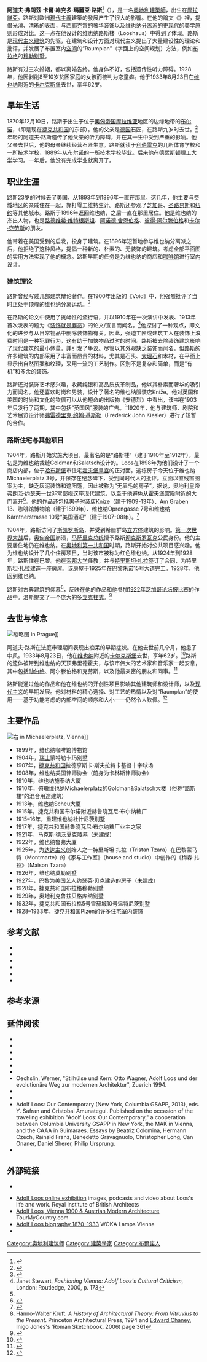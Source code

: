 {{Infobox architect
|name=阿道夫·路斯(Adolf Loos)
|image=Otto Mayer - Adolf Loos. (Fotografie um 1904).jpg
|caption=
|nationality=
|birth_date={{birth date|1870|12|10}}
|birth_place={{Flag|Austria-Hungary}}[[布爾諾|布爾諾]]
|death_date={{death date and age|1933|08|23|1870|12|10}}
|death_place={{Flagicon image|Flag of Austria.svg}}[[奧地利第一共和國|奧地利第一共和國]][[維也納|維也納]]
|practice=
|significant_buildings= 斯坦納住宅
|significant_projects=
|awards=
}}

'''阿道夫·弗朗茲·卡爾·維克多·瑪麗亞·路斯'''<ref>{{cite web|title=Ornament and Materiality in the Work of Adolf Loos|url=https://www.acsa-arch.org/files/conferences/annual/2010%20Annual/Section6.pdf|access-date=9 February 2011|last=Andrews|first=Brian|year=2010|work=Material Making: The Process of Precedent. p.438|publisher=Association of Collegiate Schools of Architecture|archive-url=https://web.archive.org/web/20110724223335/https://www.acsa-arch.org/files/conferences/annual/2010%20Annual/Section6.pdf|archive-date=24 July 2011|url-status=dead}}</ref>（{{bd|1870年|12月10日|1933年|8月23日}}），是一名[[奧地利|奧地利]][[建築師|建築師]]，出生在[[摩拉維亞|摩拉維亞]]。路斯对歐洲[[現代主義|現代主義]]建築的發展产生了很大的影響。在他的論文《{{link-en|裝飾與罪惡|Ornament and Crime}}》裡，提倡光滑、清晰的表面，与[[西耶克宫|西耶克宫]]的奢华装饰以及[[维也纳分离派|维也纳分离派]]的更现代的美学原则形成对比。这一点在他设计的维也纳路斯楼（Looshaus）中得到了体现。路斯是[[现代主义建筑|现代主义建筑]]的先驱，在建筑和设计方面对现代主义提出了大量建设性的理论和批评，并发展了布置室内[[空间|空间]]的“Raumplan”（字面上的空间规划）方法，例如[[布拉格|布拉格]]的[[穆勒别墅|穆勒别墅]]。

路斯有过三次婚姻，都以离婚告终。他身体不好，包括遗传性听力障碍。1928年，他因剥削8至10岁贫困家庭的女孩而被判为恋童癖。他于1933年8月23日在[[维也纳|维也纳]]附近的[[卡尔斯堡|卡尔克斯堡]]去世，享年62岁。

== 早年生活 ==
1870年12月10日，路斯于出生于位于[[奥匈帝国|奥匈帝国]][[摩拉维亚|摩拉维亚]]地区的边缘地带的[[布尔诺|布尔诺]]，（即是现在[[捷克共和国|捷克共和国]]的东部）。他的父亲是[[德国|德国]]石匠，在路斯九岁时去世。<ref name="Life and influence">{{cite web|title=Adolf Loos: Life and influence|url=http://www.architecture.com/LibraryDrawingsAndPhotographs/Exhibitionsandloans/AdolfLoos/Lifeandinfluence/LifeAndInfluence.aspx|access-date=20 June 2012|publisher=Royal Institute of British Architects|archive-url=https://web.archive.org/web/20130512170143/http://www.architecture.com/LibraryDrawingsAndPhotographs/Exhibitionsandloans/AdolfLoos/Lifeandinfluence/LifeAndInfluence.aspx|archive-date=12 May 2013|url-status=dead}}</ref>年轻的阿道夫·路斯遗传了他父亲的听力障碍，并在其一生中受到严重的影响。他父亲去世后，他的母亲继续经营石匠生意。路斯就读于[[利貝雷克州|利伯雷克]]的几所体育学校和一所技术学校，1889年从布尔诺的一所技术学校毕业。后来他在[[德累斯顿理工大学|德累斯顿理工大学]]学习。一年后，他没有完成学业就离开了。

== 职业生涯 ==
路斯23岁的时候去了[[美国|美国]]，从1893年到1896年一直在那里。这几年，他主要与[[费城|费城]]地区的亲戚住在一起，靠打零工维持生计。路斯还参观了[[芝加哥|芝加哥]]、[[圣路易斯|圣路易斯]]和[[纽约|纽约]]等其他城市。路斯于1896年返回维也纳，之后一直在那里居住。他是维也纳的杰出人物，也是[[路德维希·维特根斯坦|路德维希·维特根斯坦]]、[[阿诺德·舍恩伯格|阿诺德·舍恩伯格]]、[[彼得·阿尔滕伯格|彼得·阿尔滕伯格]]和[[卡爾·克勞斯|卡尔·克劳斯]]的朋友。

他带着在美国受到的启发，投身于建筑。在1896年短暂地参与维也纳分离派之后，他拒绝了这种风格，提倡一种新的、朴素的、无装饰的建筑。考虑全部平面图的实用方法实现了他的概念。路斯早期的任务是为维也纳的商店和[[咖啡馆|咖啡馆]]进行室内设计。

=== 建筑理论 ===
路斯曾经写过几部建筑辩论著作。在1900年出版的《Void》中，他强烈批评了当时正处于顶峰的维也纳分离运动。<ref name="Royal Institute of British Architects">{{cite web|title=Adolf Loos: Writings|url=http://www.architecture.com/LibraryDrawingsAndPhotographs/Exhibitionsandloans/AdolfLoos/Lifeandinfluence/Writings.aspx|access-date=20 June 2012|publisher=Royal Institute of British Architects|archive-url=https://web.archive.org/web/20121118180625/http://www.architecture.com/LibraryDrawingsAndPhotographs/Exhibitionsandloans/AdolfLoos/Lifeandinfluence/Writings.aspx|archive-date=18 November 2012}}</ref>

在路斯的论文中使用了挑衅性的流行语，并以1910年在一次演讲中发表、1913年首次发表的题为《[[装饰就是罪恶|装饰就是罪恶]]》的论文/宣言而闻名。<ref>Janet Stewart, ''Fashioning Vienna: Adolf Loos's Cultural Criticism'', London: Routledge, 2000, p. 173</ref>他探讨了一种观点，即文化的进步与从日常物品中删除装饰物有关。因此，强迫工匠或建筑工人在装饰上浪费时间是一种犯罪行为，这有助于加快物品过时的时间。路斯被去除装饰建筑影响了现代建筑的最小体量，并引发了争议。尽管以其外观缺乏装饰而闻名，但路斯的许多建筑的内部采用了丰富而昂贵的材料，尤其是石头、[[大理石|大理石]]和木材，在平面上显示出自然图案和纹理，采用一流的工艺制作。区别不是复杂和简单，而是“有机”和多余的装饰。

路斯还对装饰艺术感兴趣，收藏纯银和高品质皮革制品，他以其朴素而奢华的吸引力而闻名。他还喜欢时尚和男装，设计了著名的维也纳服装店Kníže。他对英国和美国的时尚和文化的钦佩可以从他短命的出版物《安德烈》中看出，该书在1903年只发行了两期，其中包括“英国风”服装的广告。<ref name="Royal Institute of British Architects" />1920年，他与建筑师、剧院和艺术展览设计师[[弗雷德里克·约翰·基斯勒|弗雷德里克·约翰·基斯勒]]（Frederick John Kiesler）进行了短暂的合作。

=== 路斯住宅与其他项目 ===
1904年，路斯开始实施大项目，最著名的是“路斯楼”（建于1910年至1912年），最初是为维也纳裁缝Goldman和Salatsch设计的。Loos在1898年为他们设计了一个商店内部，位于[[哈布斯堡|哈布斯堡]]市住宅[[霍夫堡皇宮|霍夫堡皇宫]]的正对面。这栋房子今天位于维也纳Michaelerplatz 3号，并保存在纪念碑下，受到同时代人的批评。立面以直线窗图案为主，缺乏灰泥装饰和遮阳篷，因此被称为“无眉毛的房子”。据说，奥地利皇帝[[弗朗茨·约瑟夫一世|弗朗茨·约瑟夫一世]]非常鄙视这座现代建筑，以至于他避免从霍夫堡宫殿附近的大门离开<ref>{{cite web|title=Haus ohne Augenbrauen | Stadtbekannt Wien | Das Wiener Online Magazin|url=http://www.stadtbekannt.at/haus-ohne-augenbrauen/|access-date=2015-07-30|publisher=Stadtbekannt.at|archive-url=https://web.archive.org/web/20150218173027/http://www.stadtbekannt.at/haus-ohne-augenbrauen/|archive-date=18 February 2015|url-status=dead}}</ref>。他的作品还包括男子时装店Knize（建于1909-13年）、Am Graben 13、咖啡馆博物馆（建于1899年）、维也纳Oprengasse 7号和维也纳Kärntnerstrasse 10号“美国酒吧”（建于1907-08年）。<ref>{{cite web|title=Architekturzentrum Wien|url=http://www.architektenlexikon.at/de/362.htm#Werke|access-date=2015-07-30|publisher=Architektenlexikon.at|archive-date=2022-01-02|archive-url=https://web.archive.org/web/20220102083106/http://www.architektenlexikon.at/de/362.htm#Werke|dead-url=no}}</ref>

1904年，路斯访问了[[斯基罗斯岛|斯凯罗斯岛]]，并受到希腊群岛[[立方體|立方体]]建筑的影响。[[第一次世界大战|第一次世界大战]]后，[[奥匈帝国|奥匈帝国]]崩溃，[[托马斯·马萨里克|马萨里克总统]]授予路斯[[彻克斯罗瓦克|彻克斯罗瓦克]]公民身份。他的主要居住地仍在维也纳。在[[奥地利第一共和国|奥地利第一共和国]]时期，路斯开始对公共项目感兴趣。他为维也纳设计了几个住房项目，当时该市被称为红色维也纳。从1924年到1928年，路斯住在巴黎。他在[[索邦大学|索邦大学]]任教，并与[[特里斯坦·扎拉|特里斯坦·扎拉]]签订了合同，为特里斯坦·扎拉建造一座房屋。该房屋于1925年在巴黎朱诺15号大道完工。1928年，他回到维也纳。

路斯对古典建筑的仰慕<ref>Hanno-Walter Kruft. ''A History of Architectural Theory: From Vitruvius to the Present''. Princeton Architectural Press, 1994 and [[Edward_Chaney|Edward Chaney]], Inigo Jones's 'Roman Sketchbook, 2006) page 361</ref>，反映在他的作品和他参加[[1922年芝加哥论坛报比赛|1922年芝加哥论坛报比赛]]的作品中。洛斯提交了一个庞大的[[多立克柱式|多立克柱式]]。<ref>{{cite web|title=Top 10 unbuilt towers: Chicago Tribune Tower, by Adolf Loos|url=http://www.bdonline.co.uk/top-10-unbuilt-towers-chicago-tribune-tower-by-adolf-loos/5023198.article|access-date=2015-07-30|author=Oliver Wainwright|date=17 August 2011|work=bdonline.co.uk/|archive-date=2020-07-26|archive-url=https://web.archive.org/web/20200726165031/https://www.bdonline.co.uk/top-10-unbuilt-towers-chicago-tribune-tower-by-adolf-loos/5023198.article|dead-url=no}}</ref>


== 去世与悼念 ==
[[File:Villa-Mueller-Prag-3.jpg|缩略图]] in Prague]]


阿道夫·路斯在法庭审理期间表现出痴呆的早期症状。在他去世前几个月，他患了中风。1933年8月23日，他在[[维也纳|维也纳]]附近的[[卡尔克斯堡|卡尔克斯堡]]去世，享年62岁。<ref name="Bock">{{cite book|last=Bock|first=Ralf|title=Adolf Loos|publisher=Skira|location=Geneve|year=2007|isbn=88-7624-643-6}}</ref>路斯的遗体被带到维也纳的天顶弗里德霍夫，与该市伟大的艺术家和音乐家一起安息，其中包括[[阿诺德·勋伯格|勋伯格]]、阿尔滕伯格和克劳斯，以及他最亲密的朋友和同事。<ref name="Loos 2011">{{cite book|last=Loos|first=Claire Beck|title=Adolf Loos – A Private Portrait|year=2011|publisher=DoppelHouse Press|location=Los Angeles, CA}}</ref>

路斯能通过他的作品和他在维也纳的开创性项目影响其他建筑师和设计师，以及[[现代主义|现代主义]]的早期发展。他对材料的精心选择、对工艺的热情以及对“Raumplan”的使用——基于功能考虑的内部空间的顺序和大小——仍然令人钦佩。<ref>{{cite web|title=Adolf Loos: Raumplan|url=http://www.architecture.com/LibraryDrawingsAndPhotographs/Exhibitionsandloans/AdolfLoos/Lifeandinfluence/Raumplan.aspx|access-date=20 June 2012|publisher=Royal Institute of British Architects|archive-url=https://web.archive.org/web/20130512180402/http://www.architecture.com/LibraryDrawingsAndPhotographs/Exhibitionsandloans/AdolfLoos/Lifeandinfluence/Raumplan.aspx|archive-date=12 May 2013|url-status=dead}}</ref>

== 主要作品 ==
[[File:Looshaus_Michaelerplatz.JPG|右]] in Michaelerplatz, Vienna]]

* 1899年，维也纳咖啡馆博物馆
* 1904年，[[瑞士|瑞士]]蒙特勒卡玛别墅
* 1907年，[[捷克共和国|捷克共和国]]拉德亨斯卡·斯夫拉特卡基督十字球场
* 1908年，维也纳美国律师协会（前身为卡林斯律师协会）
* 1910年，维也纳施泰纳大厦
* 1910年，俯瞰维也纳Michaelerplatz的Goldman&Salatsch大楼（俗称“路斯楼”的混合用途建筑）
* 1913年，维也纳Scheu大厦
* 1915年，捷克共和国布尔诺附近赫鲁晓瓦尼·布尔纳糖厂
* 1915–16年，重建维也纳杜什尼茨别墅
* 1917年，捷克共和国赫鲁晓瓦尼·布尔纳糖厂业主之家
* 1921年，马克斯·德沃夏克陵墓（未建成）
* 1922年，维也纳鲁弗大厦
* 1925年，为[[达达主义|达达主义]]创始人之一特里斯坦·扎拉（Tristan Tzara）在巴黎蒙马特（Montmarte）的《家与工作室》（house and studio）中创作的《梅森·扎拉》（Maison Tzara）
* 1926年，维也纳莫勒别墅
* 1927年，巴黎为美国艺人约瑟芬·贝克建造的房子（未建成）
* 1928年，捷克共和国布拉格穆勒别墅
* 1929年，奥地利克鲁兹贝格库纳别墅
* 1932年，捷克共和国布拉格5号雪茄城10号温特尼茨别墅
* 1928–1933年，捷克共和国Plzen的许多住宅室内装饰

== 参考文献 ==

* {{Cite book|publisher=Ariadne Press|isbn=1-57241-098-1|page=216|last=Loos|first=Adolf|title=On Architecture|date=2 May 2007}}
* {{Cite book|publisher=Ariadne Press (CA)|isbn=1-57241-046-9|page=204|last=Loos|first=Adolf|author2=Adolf Opel|title=Ornament and Crime: Selected Essays|date=15 November 1997}}
* {{Cite book|publisher=G. Prachner|isbn=3-85367-037-7|page=218|last=Loos|first=Adolf|title=Trotzdem, 1900–1930|year=1982|language=de}}
* {{Cite book|publisher=Anton Schroll & Co, Neues Bauen in Der Welt, IV|last=Loos|first=Adolf|author2=Heinrich Kulka|title=Adolf Loos: Das Werk des Architekten|year=1931|language=de}}
* {{Cite book|publisher=Prachner|isbn=3-85367-038-5|page=231|last=Loos|first=Adolf|title=Die Potemkin'sche Stadt: Verschollene Schriften, 1897–1933|year=1983|language=de}}
* {{Cite book|publisher=Metroverlag|isbn=3-99300-040-4|page=231|last=Loos|first=Adolf|title=Why a man should be well-dressed: Appearances Can be Revealing|year=2013|language=en}}

== 参考来源 ==
{{Reflist}}

== 延伸阅读 ==

* {{cite book|last=Bock|first=Ralf|title=Adolf Loos|publisher=Skira|location=Geneve|year=2007|isbn=88-7624-643-6}}
* {{cite book|last=Coppa|first=Alessandra|title=Adolf Loos|year=2013|publisher=24 ore cultura|location=Milan, Italy|isbn=9788866481485}}
* {{cite book|last=Foster|first=Hal|title=Design and Crime (And other diatribes)|publisher=Verso|location=London|year=2003|isbn=978-1-85984-453-3|url-access=registration|url=https://archive.org/details/isbn_9781844676705}}
* {{cite book|last=Gravagnuolo|first=Benedetto|title=Adolf Loos, Theory and Works|publisher=Art Data|location=London|year=1995|isbn=0-948835-16-8}}
* {{cite book|last=Long|first=Christopher|title=Adolf Loos on Trial|publisher=Kant|location=Prague|year=2017|isbn=978-80-7437-226-1}}
* {{Cite book|last=Masheck|first=Joseph|title=Adolf Loos: The Art of Architecture|publisher=I. B. Tauris|location=New York|year=2013|isbn=978-1-78076-423-8|page=263}}
* Oechslin, Werner, "Stilhülse und Kern: Otto Wagner, Adolf Loos und der evolutionäre Weg zur modernen Architektur", Zuerich 1994.
* {{cite book|last=Ottillinger|first=Eva|title=Adolf Loos Wohnkonzepte und Möbelentwürfe.|publisher=Residenz Verlag|location=Salzburg|year=1994|isbn=978-3-7017-0850-5}}
* {{cite book|last=Rukschcio|first=Burkhardt|author2=Schachel, Roland|title=Adolf Loos: Leben und Werk|publisher=Residenz|location=Salzburg|year=1982|isbn=3-7017-0288-8}}
* Adolf Loos: Our Contemporary (New York, Columbia GSAPP, 2013), eds. Y. Safran and Cristobal Amunategui. Published on the occasion of the traveling exhibition "Adolf Loos: Our Contemporary," a cooperation between Columbia University GSAPP in New York, the MAK in Vienna, and the CAAA in Guimaraes. Essays by Beatriz Colomina, Hermann Czech, Rainald Franz, Benedetto Gravagnuolo, Christopher Long, Can Onaner, Daniel Sherer, Philip Ursprung.
* {{cite book|title=Adolf Loos|last=Tournikiotis|first=Panayiotis|year=1996|publisher=Princeton Architectural Press|location=Princeton|isbn=1-878271-80-6}}

== 外部链接 ==
{{commons|Adolf Loos}}{{wikiquote}}
* {{Internet Archive author|sname=Adolf Loos|sopt=t}}

* [https://web.archive.org/web/20120523154845/http://www.architecture.com/LibraryDrawingsAndPhotographs/Exhibitionsandloans/AdolfLoos/AdolfLoos.aspx Adolf Loos online exhibition] images, podcasts and video about Loos's life and work. Royal Institute of British Architects
* [http://www.postrealism.com/adolf.htm Adolf Loos, Vienna 1900 & Austrian Modern Architecture] {{Wayback|url=http://www.postrealism.com/adolf.htm |date=20130515111115 }} TourMyCountry.com
* [http://www.woka.com/en/design/designer/adolf-loos/ Adolf Loos biography 1870–1933] {{Wayback|url=http://www.woka.com/en/design/designer/adolf-loos/ |date=20141108101138 }} WOKA Lamps Vienna
* {{cite web|title=Adolf Loos seen through the keyhole|url=http://www.woka.com/en/design/designer/adolf-loos/|access-date=2007-11-19|last=Muirhead|first=Thomas|publisher=Building Design|archive-url=https://web.archive.org/web/20071117010114/http://www.bdonline.co.uk/story.asp?sectioncode=429&storycode=3100078&c=2&encCode=00000000013eda51|archive-date=17 November 2007|url-status=live}}
{{Authority control}}
{{DEFAULTSORT:Loos, Adolf}}
[[Category:奥地利建筑师|Category:奥地利建筑师]]
[[Category:建築學家|Category:建築學家]]
[[Category:布爾諾人|Category:布爾諾人]]